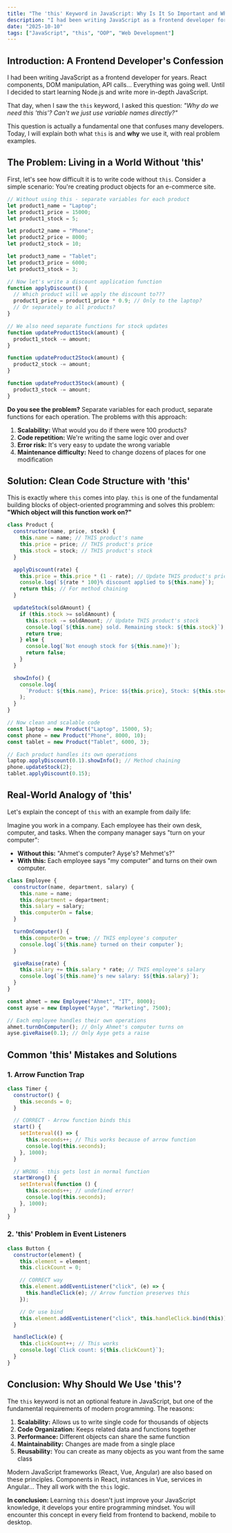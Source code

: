 ```yaml
---
title: "The 'this' Keyword in JavaScript: Why Is It So Important and Why Do We Use It?"
description: "I had been writing JavaScript as a frontend developer for years. Until I started learning Node.js and discovered the real power of the 'this' keyword..."
date: "2025-10-10"
tags: ["JavaScript", "this", "OOP", "Web Development"]
---
```


## Introduction: A Frontend Developer's Confession

I had been writing JavaScript as a frontend developer for years. React components, DOM manipulation, API calls... Everything was going well. Until I decided to start learning Node.js and write more in-depth JavaScript.

That day, when I saw the `this` keyword, I asked this question: _"Why do we need this 'this'? Can't we just use variable names directly?"_

This question is actually a fundamental one that confuses many developers. Today, I will explain both what `this` is and **why** we use it, with real problem examples.

## The Problem: Living in a World Without 'this'

First, let's see how difficult it is to write code without `this`. Consider a simple scenario: You're creating product objects for an e-commerce site.

```javascript
// Without using this - separate variables for each product
let product1_name = "Laptop";
let product1_price = 15000;
let product1_stock = 5;

let product2_name = "Phone";
let product2_price = 8000;
let product2_stock = 10;

let product3_name = "Tablet";
let product3_price = 6000;
let product3_stock = 3;

// Now let's write a discount application function
function applyDiscount() {
  // Which product will we apply the discount to???
  product1_price = product1_price * 0.9; // Only to the laptop?
  // Or separately to all products?
}

// We also need separate functions for stock updates
function updateProduct1Stock(amount) {
  product1_stock -= amount;
}

function updateProduct2Stock(amount) {
  product2_stock -= amount;
}

function updateProduct3Stock(amount) {
  product3_stock -= amount;
}
```

**Do you see the problem?** Separate variables for each product, separate functions for each operation. The problems with this approach:

1. **Scalability:** What would you do if there were 100 products?
2. **Code repetition:** We're writing the same logic over and over
3. **Error risk:** It's very easy to update the wrong variable
4. **Maintenance difficulty:** Need to change dozens of places for one modification

## Solution: Clean Code Structure with 'this'

This is exactly where `this` comes into play. `this` is one of the fundamental building blocks of object-oriented programming and solves this problem: **"Which object will this function work on?"**

```javascript
class Product {
  constructor(name, price, stock) {
    this.name = name; // THIS product's name
    this.price = price; // THIS product's price
    this.stock = stock; // THIS product's stock
  }

  applyDiscount(rate) {
    this.price = this.price * (1 - rate); // Update THIS product's price
    console.log(`${rate * 100}% discount applied to ${this.name}`);
    return this; // For method chaining
  }

  updateStock(soldAmount) {
    if (this.stock >= soldAmount) {
      this.stock -= soldAmount; // Update THIS product's stock
      console.log(`${this.name} sold. Remaining stock: ${this.stock}`);
      return true;
    } else {
      console.log(`Not enough stock for ${this.name}!`);
      return false;
    }
  }

  showInfo() {
    console.log(
      `Product: ${this.name}, Price: $${this.price}, Stock: ${this.stock}`
    );
  }
}

// Now clean and scalable code
const laptop = new Product("Laptop", 15000, 5);
const phone = new Product("Phone", 8000, 10);
const tablet = new Product("Tablet", 6000, 3);

// Each product handles its own operations
laptop.applyDiscount(0.1).showInfo(); // Method chaining
phone.updateStock(2);
tablet.applyDiscount(0.15);
```

## Real-World Analogy of 'this'

Let's explain the concept of `this` with an example from daily life:

Imagine you work in a company. Each employee has their own desk, computer, and tasks. When the company manager says "turn on your computer":

- **Without this:** "Ahmet's computer? Ayşe's? Mehmet's?"
- **With this:** Each employee says "my computer" and turns on their own computer.

```javascript
class Employee {
  constructor(name, department, salary) {
    this.name = name;
    this.department = department;
    this.salary = salary;
    this.computerOn = false;
  }

  turnOnComputer() {
    this.computerOn = true; // THIS employee's computer
    console.log(`${this.name} turned on their computer`);
  }

  giveRaise(rate) {
    this.salary += this.salary * rate; // THIS employee's salary
    console.log(`${this.name}'s new salary: $${this.salary}`);
  }
}

const ahmet = new Employee("Ahmet", "IT", 8000);
const ayse = new Employee("Ayşe", "Marketing", 7500);

// Each employee handles their own operations
ahmet.turnOnComputer(); // Only Ahmet's computer turns on
ayse.giveRaise(0.1); // Only Ayşe gets a raise
```

## Common 'this' Mistakes and Solutions

### 1. Arrow Function Trap

```javascript
class Timer {
  constructor() {
    this.seconds = 0;
  }

  // CORRECT - Arrow function binds this
  start() {
    setInterval(() => {
      this.seconds++; // This works because of arrow function
      console.log(this.seconds);
    }, 1000);
  }

  // WRONG - this gets lost in normal function
  startWrong() {
    setInterval(function () {
      this.seconds++; // undefined error!
      console.log(this.seconds);
    }, 1000);
  }
}
```

### 2. 'this' Problem in Event Listeners

```javascript
class Button {
  constructor(element) {
    this.element = element;
    this.clickCount = 0;

    // CORRECT way
    this.element.addEventListener("click", (e) => {
      this.handleClick(e); // Arrow function preserves this
    });

    // Or use bind
    this.element.addEventListener("click", this.handleClick.bind(this));
  }

  handleClick(e) {
    this.clickCount++; // This works
    console.log(`Click count: ${this.clickCount}`);
  }
}
```

## Conclusion: Why Should We Use 'this'?

The `this` keyword is not an optional feature in JavaScript, but one of the fundamental requirements of modern programming. The reasons:

1. **Scalability:** Allows us to write single code for thousands of objects
2. **Code Organization:** Keeps related data and functions together
3. **Performance:** Different objects can share the same function
4. **Maintainability:** Changes are made from a single place
5. **Reusability:** You can create as many objects as you want from the same class

Modern JavaScript frameworks (React, Vue, Angular) are also based on these principles. Components in React, instances in Vue, services in Angular... They all work with the `this` logic.

**In conclusion:** Learning `this` doesn't just improve your JavaScript knowledge, it develops your entire programming mindset. You will encounter this concept in every field from frontend to backend, mobile to desktop.
